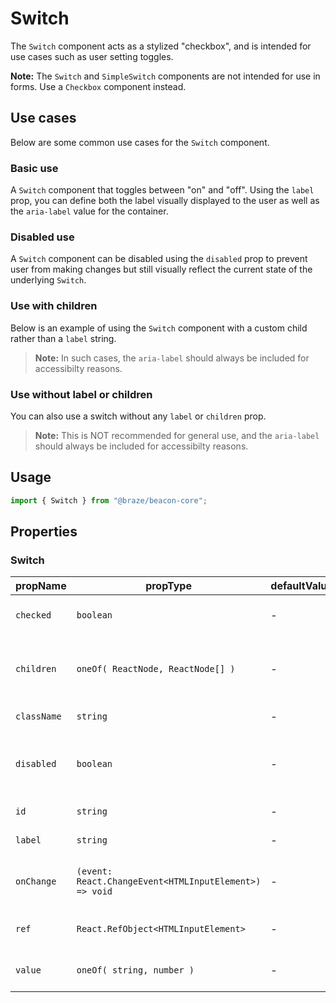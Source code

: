 
# Switch

The `Switch` component acts as a stylized "checkbox", and is intended for use
cases such as user setting toggles.

**Note:** The `Switch` and `SimpleSwitch` components are not intended for use
in forms. Use a `Checkbox` component instead.

## Use cases

Below are some common use cases for the `Switch` component.

### Basic use

A `Switch` component that toggles between "on" and "off". Using the `label` prop,
you can define both the label visually displayed to the user as well as the
`aria-label` value for the container.

<Canvas>
  <Story id="core-primitives-switch--basic-use" />
</Canvas>

### Disabled use

A `Switch` component can be disabled using the `disabled` prop
to prevent user from making changes but still visually reflect
the current state of the underlying `Switch`.

<Canvas>
  <Story id="core-primitives-switch--disabled-use" />
</Canvas>

### Use with children

Below is an example of using the `Switch` component with a custom child rather
than a `label` string.

> **Note:** In such cases, the `aria-label` should always be included for
> accessibilty reasons.

<Canvas>
  <Story id="core-primitives-switch--use-with-children" />
</Canvas>

### Use without label or children

You can also use a switch without any `label` or `children` prop.

> **Note:** This is NOT recommended for general use, and the `aria-label`
> should always be included for accessibilty reasons.

<Canvas>
  <Story id="core-primitives-switch--use-without-label-or-children" />
</Canvas>

## Usage

```javascript
import { Switch } from "@braze/beacon-core";
```

## Properties

### Switch

| propName    | propType                                               | defaultValue | isRequired | Description                                                  |
| ----------- | ------------------------------------------------------ | ------------ | ---------- | ------------------------------------------------------------ |
| `checked`   | `boolean`                                              | -            | +          | indicates if the switch is currently "on"                    |
| `children`  | `oneOf( ReactNode, ReactNode[] )`                      | -            | -          | child to be passed into the component; must be a single node |
| `className` | `string`                                               | -            | -          | class name of the component                                  |
| `disabled`  | `boolean`                                              | -            | -          | indicates that the switch should be visually disabled        |
| `id`        | `string`                                               | -            | -          | id to be passed to the DOM                                   |
| `label`     | `string`                                               | -            | -          | text label for the switch                                    |
| `onChange`  | `(event: React.ChangeEvent<HTMLInputElement>) => void` | -            | -          | callback function for switch check/uncheck                   |
| `ref`       | `React.RefObject<HTMLInputElement>`                    | -            | -          | ref to get access to the DOM node                            |
| `value`     | `oneOf( string, number )`                              | -            | -          | value to be represented in the switch                        |
